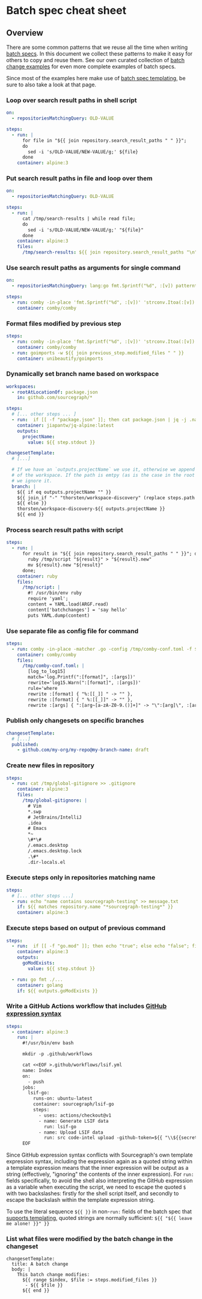 # Batch spec cheat sheet

## Overview

There are some common patterns that we reuse all the time when writing [batch specs](batch_spec_yaml_reference.md). In this document we collect these patterns to make it easy for others to copy and reuse them. See our own curated collection of [batch change examples](https://github.com/sourcegraph/batch-change-examples) for even more complete examples of batch specs.

Since most of the examples here make use of [batch spec templating](batch_spec_templating.md), be sure to also take a look at that page.

### Loop over search result paths in shell script

```yaml
on:
  - repositoriesMatchingQuery: OLD-VALUE

steps:
  - run: |
      for file in "${{ join repository.search_result_paths " " }}";
      do
        sed -i 's/OLD-VALUE/NEW-VALUE/g;' ${file}
      done
    container: alpine:3
```

### Put search result paths in file and loop over them

```yaml
on:
  - repositoriesMatchingQuery: OLD-VALUE

steps:
  - run: |
      cat /tmp/search-results | while read file;
      do
        sed -i 's/OLD-VALUE/NEW-VALUE/g;' "${file}"
      done
    container: alpine:3
    files:
      /tmp/search-results: ${{ join repository.search_result_paths "\n" }}
```

### Use search result paths as arguments for single command

```yaml
on:
  - repositoriesMatchingQuery: lang:go fmt.Sprintf("%d", :[v]) patterntype:structural -file:vendor count:10

steps:
  - run: comby -in-place 'fmt.Sprintf("%d", :[v])' 'strconv.Itoa(:[v])' ${{ join repository.search_result_paths " " }}
    container: comby/comby
```

### Format files modified by previous step

```yaml
steps:
  - run: comby -in-place 'fmt.Sprintf("%d", :[v])' 'strconv.Itoa(:[v])' ${{ join repository.search_result_paths " " }}
    container: comby/comby
  - run: goimports -w ${{ join previous_step.modified_files " " }}
    container: unibeautify/goimports
```

### Dynamically set branch name based on workspace

```yaml
workspaces:
  - rootAtLocationOf: package.json
    in: github.com/sourcegraph/*

steps:
  # [... other steps ... ]
  - run:  if [[ -f "package.json" ]]; then cat package.json | jq -j .name; fi
    container: jiapantw/jq-alpine:latest
    outputs:
      projectName:
        value: ${{ step.stdout }}

changesetTemplate:
  # [...]

  # If we have an `outputs.projectName` we use it, otherwise we append the path
  # of the workspace. If the path is emtpy (as is the case in the root folder),
  # we ignore it.
  branch: |
    ${{ if eq outputs.projectName "" }}
    ${{ join_if "-" "thorsten/workspace-discovery" (replace steps.path "/" "-") }}
    ${{ else }}
    thorsten/workspace-discovery-${{ outputs.projectName }}
    ${{ end }}
```

### Process search result paths with script

```yaml
steps:
  - run: |
      for result in "${{ join repository.search_result_paths " " }}"; do
        ruby /tmp/script "${result}" > "${result}.new"
        mv ${result}.new "${result}"
      done;
    container: ruby
    files:
      /tmp/script: |
        #! /usr/bin/env ruby
        require 'yaml';
        content = YAML.load(ARGF.read)
        content['batchchanges'] = 'say hello'
        puts YAML.dump(content)
```

### Use separate file as config file for command

```yaml
steps:
  - run: comby -in-place -matcher .go -config /tmp/comby-conf.toml -f ${{ join repository.search_result_paths "," }}
    container: comby/comby
    files:
      /tmp/comby-conf.toml: |
        [log_to_log15]
        match='log.Printf(":[format]", :[args])'
        rewrite='log15.Warn(":[format]", :[args])'
        rule='where
        rewrite :[format] { "%:[[_]] " -> "" },
        rewrite :[format] { " %:[[_]]" -> "" },
        rewrite :[args] { ":[arg~[a-zA-Z0-9.()]+]" -> "\":[arg]\", :[arg]" }'
```

### Publish only changesets on specific branches

```yaml
changesetTemplate:
  # [...]
  published:
    - github.com/my-org/my-repo@my-branch-name: draft
```

### Create new files in repository

```yaml
steps:
  - run: cat /tmp/global-gitignore >> .gitignore
    container: alpine:3
    files:
      /tmp/global-gitignore: |
        # Vim
        *.swp
        # JetBrains/IntelliJ
        .idea
        # Emacs
        *~
        \#*\#
        /.emacs.desktop
        /.emacs.desktop.lock
        .\#*
        .dir-locals.el
```

### Execute steps only in repositories matching name

```yaml
steps:
  # [... other steps ...]
  - run: echo "name contains sourcegraph-testing" >> message.txt
    if: ${{ matches repository.name "*sourcegraph-testing*" }}
    container: alpine:3
```

### Execute steps based on output of previous command

```yaml
steps:
  - run:  if [[ -f "go.mod" ]]; then echo "true"; else echo "false"; fi
    container: alpine:3
    outputs:
      goModExists:
        value: ${{ step.stdout }}

  - run: go fmt ./...
    container: golang
    if: ${{ outputs.goModExists }}
```

### Write a GitHub Actions workflow that includes [GitHub expression syntax](https://docs.github.com/en/actions/reference/context-and-expression-syntax-for-github-actions)

```yaml
steps:
  - container: alpine:3
    run: |
      #!/usr/bin/env bash

      mkdir -p .github/workflows

      cat <<EOF >.github/workflows/lsif.yml
      name: Index
      on:
        - push
      jobs:
        lsif-go:
          runs-on: ubuntu-latest
          container: sourcegraph/lsif-go
          steps:
            - uses: actions/checkout@v1
            - name: Generate LSIF data
              run: lsif-go
            - name: Upload LSIF data
              run: src code-intel upload -github-token=${{ "\\${{secrets.GITHUB_TOKEN}}" }}
      EOF
```

Since GitHub expression syntax conflicts with Sourcegraph's own template expression syntax, including the expression again as a quoted string within a template expression means that the inner expression will be output as a string (effectively, "ignoring" the contents of the inner expression). For `run:` fields specifically, to avoid the shell also interpreting the GitHub expression as a variable when executing the script, we need to escape the quoted `$` with two backslashes: firstly for the shell script itself, and secondly to escape the backslash within the template expression string.

To use the literal sequence `${{ }}` in non-`run:` fields of the batch spec that [supports templating](batch_spec_templating.md#fields-with-template-support), quoted strings are normally sufficient: `${{ "${{ leave me alone! }}" }}`

### List what files were modified by the batch change in the changeset

```
changesetTemplate:
  title: A batch change
  body: |
    This batch change modifies:
      ${{ range $index, $file := steps.modified_files }}
       - ${{ $file }}
      ${{ end }}
```
